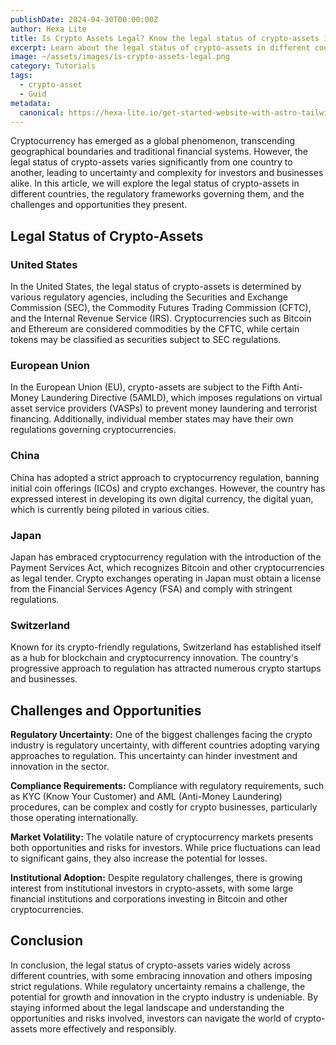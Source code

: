 ```yaml
---
publishDate: 2024-04-30T00:00:00Z
author: Hexa Lite
title: Is Crypto Assets Legal? Know the legal status of crypto-assets in different countries
excerpt: Learn about the legal status of crypto-assets in different countries and how they are regulated. Discover the challenges and opportunities of investing in crypto-assets.
image: ~/assets/images/is-crypto-assets-legal.png
category: Tutorials
tags:
  - crypto-asset
  - Guid
metadata:
  canonical: https://hexa-lite.io/get-started-website-with-astro-tailwind-css
---
```


Cryptocurrency has emerged as a global phenomenon, transcending geographical boundaries and traditional financial systems. However, the legal status of crypto-assets varies significantly from one country to another, leading to uncertainty and complexity for investors and businesses alike. In this article, we will explore the legal status of crypto-assets in different countries, the regulatory frameworks governing them, and the challenges and opportunities they present.

## Legal Status of Crypto-Assets

### United States
In the United States, the legal status of crypto-assets is determined by various regulatory agencies, including the Securities and Exchange Commission (SEC), the Commodity Futures Trading Commission (CFTC), and the Internal Revenue Service (IRS). Cryptocurrencies such as Bitcoin and Ethereum are considered commodities by the CFTC, while certain tokens may be classified as securities subject to SEC regulations.

### European Union
In the European Union (EU), crypto-assets are subject to the Fifth Anti-Money Laundering Directive (5AMLD), which imposes regulations on virtual asset service providers (VASPs) to prevent money laundering and terrorist financing. Additionally, individual member states may have their own regulations governing cryptocurrencies.

### China
China has adopted a strict approach to cryptocurrency regulation, banning initial coin offerings (ICOs) and crypto exchanges. However, the country has expressed interest in developing its own digital currency, the digital yuan, which is currently being piloted in various cities.

### Japan
Japan has embraced cryptocurrency regulation with the introduction of the Payment Services Act, which recognizes Bitcoin and other cryptocurrencies as legal tender. Crypto exchanges operating in Japan must obtain a license from the Financial Services Agency (FSA) and comply with stringent regulations.

### Switzerland
Known for its crypto-friendly regulations, Switzerland has established itself as a hub for blockchain and cryptocurrency innovation. The country's progressive approach to regulation has attracted numerous crypto startups and businesses. 

## Challenges and Opportunities

**Regulatory Uncertainty:** One of the biggest challenges facing the crypto industry is regulatory uncertainty, with different countries adopting varying approaches to regulation. This uncertainty can hinder investment and innovation in the sector.

**Compliance Requirements:** Compliance with regulatory requirements, such as KYC (Know Your Customer) and AML (Anti-Money Laundering) procedures, can be complex and costly for crypto businesses, particularly those operating internationally.

**Market Volatility:** The volatile nature of cryptocurrency markets presents both opportunities and risks for investors. While price fluctuations can lead to significant gains, they also increase the potential for losses.

**Institutional Adoption:** Despite regulatory challenges, there is growing interest from institutional investors in crypto-assets, with some large financial institutions and corporations investing in Bitcoin and other cryptocurrencies.

## Conclusion

In conclusion, the legal status of crypto-assets varies widely across different countries, with some embracing innovation and others imposing strict regulations. While regulatory uncertainty remains a challenge, the potential for growth and innovation in the crypto industry is undeniable. By staying informed about the legal landscape and understanding the opportunities and risks involved, investors can navigate the world of crypto-assets more effectively and responsibly.